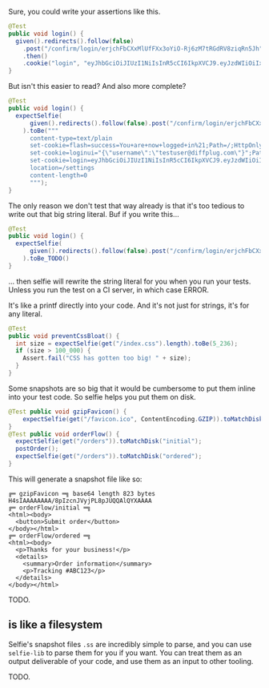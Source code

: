 

<NavHeading text="literal" />

Sure, you could write your assertions like this.

```java
@Test
public void login() {
  given().redirects().follow(false)
    .post("/confirm/login/erjchFbCXxMlUfFXx3oYiO-Rj6zM7tRGdRV8ziqRn5Jh")
    .then()
    .cookie("login", "eyJhbGciOiJIUzI1NiIsInR5cCI6IkpXVCJ9.eyJzdWIiOiIxIiwiaXNzIjoiZGlmZnBsdWcuY29tIiwiYXVkIjoiZGlmZnBsdWcuY29tIiwiaWF0IjoxNTc3NjY0MDAsImVtYWlsIjoibHVrZS5za3l3YWxrZXJAZGlmZnBsdWcuY29tIiwic2FsZXMiOiJ0cnVlIn0.v7nes7_rTa0NiwTz6OLIAmRZJ-XzzGULRiAPWBiV5iI");
}
```

But isn't this easier to read? And also more complete?

```java
@Test
public void login() {
  expectSelfie(
      given().redirects().follow(false).post("/confirm/login/erjchFbCXxMlUfFXx3oYiO-Rj6zM7tRGdRV8ziqRn5Jh").headers()
    ).toBe("""
      content-type=text/plain
      set-cookie=flash=success=You+are+now+logged+in%21;Path=/;HttpOnly
      set-cookie=loginui="{\"username\":\"testuser@diffplug.com\"}";Path=/;Max-Age=604800;Expires=Wed, 01-Jan-2000 00:00:00 GMT
      set-cookie=login=eyJhbGciOiJIUzI1NiIsInR5cCI6IkpXVCJ9.eyJzdWIiOiIxIiwiaXNzIjoiZGlmZnBsdWcuY29tIiwiYXVkIjoiZGlmZnBsdWcuY29tIiwiaWF0IjoxNTc3NjY0MDAsImVtYWlsIjoibHVrZS5za3l3YWxrZXJAZGlmZnBsdWcuY29tIiwic2FsZXMiOiJ0cnVlIn0.v7nes7_rTa0NiwTz6OLIAmRZJ-XzzGULRiAPWBiV5iI;Path=/;HttpOnly;Max-Age=604800;Expires=Wed, 01-Jan-2000 00:00:00 GMT
      location=/settings
      content-length=0
      """);
}
```

The only reason we don't test that way already is that it's too tedious to write out that big string literal. Buf if you write this...

```java
@Test
public void login() {
  expectSelfie(
      given().redirects().follow(false).post("/confirm/login/erjchFbCXxMlUfFXx3oYiO-Rj6zM7tRGdRV8ziqRn5Jh").headers()
    ).toBe_TODO()
}
```

... then selfie will rewrite the string literal for you when you run your tests. Unless you run the test on a CI server, in which case ERROR.

It's like a printf directly into your code. And it's not just for strings, it's for any literal.

```java
@Test
public void preventCssBloat() {
  int size = expectSelfie(get("/index.css").length).toBe(5_236);
  if (size > 100_000) {
    Assert.fail("CSS has gotten too big! " + size);
  }
}
```

<NavHeading text="lensable" />

Some snapshots are so big that it would be cumbersome to put them inline into your test code. So selfie helps you put them on disk.

```java
@Test public void gzipFavicon() {
    expectSelfie(get("/favicon.ico", ContentEncoding.GZIP)).toMatchDisk();
}
@Test public void orderFlow() {
  expectSelfie(get("/orders")).toMatchDisk("initial");
  postOrder();
  expectSelfie(get("/orders")).toMatchDisk("ordered");
}
```

This will generate a snapshot file like so:

```
╔═ gzipFavicon ═╗ base64 length 823 bytes
H4sIAAAAAAAA/8pIzcnJVyjPL8pJUQQAlQYXAAAA
╔═ orderFlow/initial ═╗
<html><body>
  <button>Submit order</button>
</body></html>
╔═ orderFlow/ordered ═╗
<html><body>
  <p>Thanks for your business!</p>
  <details>
    <summary>Order information</summary>
    <p>Tracking #ABC123</p>
  </details>
</body></html>
```

TODO.

## <Selfie /> is like a filesystem

Selfie's snapshot files `.ss` are incredibly simple to parse, and you can use `selfie-lib` to parse them for you if you want. You can treat them as an output deliverable of your code, and use them as an input to other tooling.

TODO.
